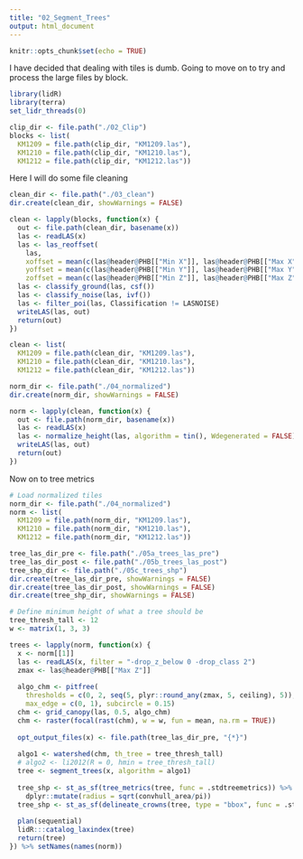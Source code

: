 ```yaml
---
title: "02_Segment_Trees"
output: html_document
---
```


```r
knitr::opts_chunk$set(echo = TRUE)
```

I have decided that dealing with tiles is dumb. Going to move on to try and process the large files by block.

```r

library(lidR)
library(terra)
set_lidr_threads(0)

clip_dir <- file.path("./02_Clip")
blocks <- list(
  KM1209 = file.path(clip_dir, "KM1209.las"),
  KM1210 = file.path(clip_dir, "KM1210.las"),
  KM1212 = file.path(clip_dir, "KM1212.las"))

```

Here I will do some file cleaning

```r

clean_dir <- file.path("./03_clean")
dir.create(clean_dir, showWarnings = FALSE)

clean <- lapply(blocks, function(x) {
  out <- file.path(clean_dir, basename(x))
  las <- readLAS(x)
  las <- las_reoffset(
    las,
    xoffset = mean(c(las@header@PHB[["Min X"]], las@header@PHB[["Max X"]])),
    yoffset = mean(c(las@header@PHB[["Min Y"]], las@header@PHB[["Max Y"]])),
    zoffset = mean(c(las@header@PHB[["Min Z"]], las@header@PHB[["Max Z"]])))
  las <- classify_ground(las, csf())
  las <- classify_noise(las, ivf())
  las <- filter_poi(las, Classification != LASNOISE)
  writeLAS(las, out)
  return(out)
})

clean <- list(
  KM1209 = file.path(clean_dir, "KM1209.las"),
  KM1210 = file.path(clean_dir, "KM1210.las"),
  KM1212 = file.path(clean_dir, "KM1212.las"))

norm_dir <- file.path("./04_normalized")
dir.create(norm_dir, showWarnings = FALSE)

norm <- lapply(clean, function(x) {
  out <- file.path(norm_dir, basename(x))
  las <- readLAS(x)
  las <- normalize_height(las, algorithm = tin(), Wdegenerated = FALSE)
  writeLAS(las, out)
  return(out)
})

```

Now on to tree metrics

```r

# Load normalized tiles
norm_dir <- file.path("./04_normalized")
norm <- list(
  KM1209 = file.path(norm_dir, "KM1209.las"),
  KM1210 = file.path(norm_dir, "KM1210.las"),
  KM1212 = file.path(norm_dir, "KM1212.las"))

tree_las_dir_pre <- file.path("./05a_trees_las_pre")
tree_las_dir_post <- file.path("./05b_trees_las_post")
tree_shp_dir <- file.path("./05c_trees_shp")
dir.create(tree_las_dir_pre, showWarnings = FALSE)
dir.create(tree_las_dir_post, showWarnings = FALSE)
dir.create(tree_shp_dir, showWarnings = FALSE)

# Define minimum height of what a tree should be
tree_thresh_tall <- 12
w <- matrix(1, 3, 3)

trees <- lapply(norm, function(x) {
  x <- norm[[1]]
  las <- readLAS(x, filter = "-drop_z_below 0 -drop_class 2")
  zmax <- las@header@PHB[["Max Z"]]
  
  algo_chm <- pitfree(
    thresholds = c(0, 2, seq(5, plyr::round_any(zmax, 5, ceiling), 5)),
    max_edge = c(0, 1), subcircle = 0.15)
  chm <- grid_canopy(las, 0.5, algo_chm)
  chm <- raster(focal(rast(chm), w = w, fun = mean, na.rm = TRUE))
  
  opt_output_files(x) <- file.path(tree_las_dir_pre, "{*}")
  
  algo1 <- watershed(chm, th_tree = tree_thresh_tall)
  # algo2 <- li2012(R = 0, hmin = tree_thresh_tall)
  tree <- segment_trees(x, algorithm = algo1)
  
  tree_shp <- st_as_sf(tree_metrics(tree, func = .stdtreemetrics)) %>% 
    dplyr::mutate(radius = sqrt(convhull_area/pi))
  tree_shp <- st_as_sf(delineate_crowns(tree, type = "bbox", func = .stdtreemetrics))
  
  plan(sequential)
  lidR:::catalog_laxindex(tree)
  return(tree)
}) %>% setNames(names(norm))

```

